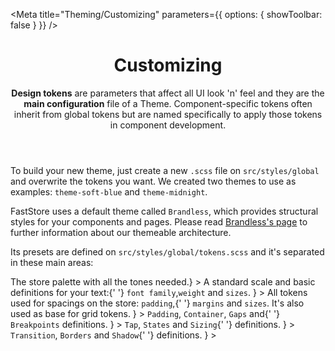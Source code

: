 

<Meta
  title="Theming/Customizing"
  parameters={{ options: { showToolbar: false } }}
/>

<header>

# Customizing

**Design tokens** are parameters that affect all UI look 'n' feel and they are the **main configuration** file of a Theme. Component-specific tokens often inherit from global tokens but are named specifically to apply those tokens in component development.

</header>

To build your new theme, just create a new `.scss` file on `src/styles/global` and overwrite the tokens you want. We created two themes to use as examples: `theme-soft-blue` and `theme-midnight`.

FastStore uses a default theme called `Brandless`, which provides structural styles for your components and pages. Please read <a href="../?path=/docs/theming-brandless--page">Brandless's page</a> to further information about our themeable architecture.

Its presets are defined on `src/styles/global/tokens.scss` and it's separated in these main areas:

<SectionList grid="grid" classes="sbdocs-tokens-links">
  <SectionItem
    title="Colors"
    actionPath="../?path=/docs/global-tokens-colors--page"
    description={<>The store palette with all the tones needed.</>}
  >
    <FooterLinks />
  </SectionItem>
  <SectionItem
    title="Typography"
    actionPath="../?path=/docs/global-tokens-typography--page"
    description={
      <>
        A standard scale and basic definitions for your text:{' '}
        <code>font family</code>,<code>weight</code> and <code>sizes</code>.
      </>
    }
  >
    <IncentivesFooter />
  </SectionItem>
  <SectionItem
    title="Spacing"
    actionPath="../?path=/docs/global-tokens-spacing--page"
    description={
      <>
        All tokens used for spacings on the store: <code>padding</code>,{' '}
        <code>margins</code> and <code>sizes</code>. It's also used as base for
        grid tokens.
      </>
    }
  >
    <FooterLinks />
  </SectionItem>
  <SectionItem
    title="Grid & Layout"
    actionPath="../?path=/docs/global-tokens-grid-layout--page"
    description={
      <>
        <code>Padding</code>, <code>Container</code>, <code>Gaps</code> and{' '}
        <code>Breakpoints</code> definitions.
      </>
    }
  >
    <IncentivesFooter />
  </SectionItem>
  <SectionItem
    title="Interactive Controls"
    actionPath="../?path=/docs/global-tokens-interactive-controls--page"
    description={
      <>
        <code>Tap</code>, <code>States</code> and <code>Sizing</code>{' '}
        definitions.
      </>
    }
  >
    <FooterLinks />
  </SectionItem>
  <SectionItem
    title="Refinements"
    actionPath="../?path=/docs/global-tokens-refinements--page"
    description={
      <>
        <code>Transition</code>, <code>Borders</code> and <code>Shadow</code>{' '}
        definitions.
      </>
    }
  >
    <IncentivesFooter />
  </SectionItem>
</SectionList>
